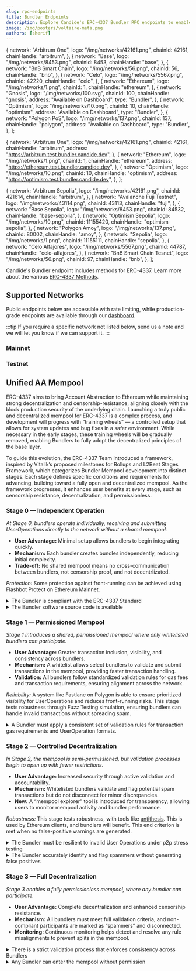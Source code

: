```yaml
---
slug: rpc-endpoints
title: Bundler Endpoints
description: Explore Candide's ERC-4337 Bundler RPC endpoints to enable powerful interactions for Smart Wallets and seamless blockchain transactions. Learn how to integrate and leverage these endpoints for enhanced Dapp experiences
image: /img/posters/voltaire-meta.png
authors: [sherif]
---
```


  {
    network: "Arbitrum One",
    logo: "/img/networks/42161.png",
    chainId: 42161,
    chainHandle: "arbitrum",
  },
  {
    network: "Base",
    logo: "/img/networks/8453.png",
    chainId: 8453,
    chainHandle: "base",
  },
  {
    network: "BnB Smart Chain",
    logo: "/img/networks/56.png",
    chainId: 56,
    chainHandle: "bnb",
  },
  {
    network: "Celo",
    logo: "/img/networks/5567.png",
    chainId: 42220,
    chainHandle: "celo",
  },
  {
    network: "Ethereum",
    logo: "/img/networks/1.png",
    chainId: 1,
    chainHandle: "ethereum",
  },
  {
    network: "Gnosis",
    logo: "/img/networks/100.svg",
    chainId: 100,
    chainHandle: "gnosis",
    address: "Available on Dashboard",
    type: "Bundler",
  },
  {
    network: "Optimism",
    logo: "/img/networks/10.png",
    chainId: 10,
    chainHandle: "optimism",
    address: "Available on Dashboard",
    type: "Bundler",
  },
  {
    network: "Polygon PoS",
    logo: "/img/networks/137.png",
    chainId: 137,
    chainHandle: "polygon",
    address: "Available on Dashboard",
    type: "Bundler",
  },
];

  {
    network: "Arbitrum One",
    logo: "/img/networks/42161.png",
    chainId: 42161,
    chainHandle: "arbitrum",
    address: "https://arbitrum.test.bundler.candide.dev",
  },
  {
    network: "Ethereum",
    logo: "/img/networks/1.png",
    chainId: 1,
    chainHandle: "ethereum",
    address: "https://ethereum.test.bundler.candide.dev",
  },
  {
    network: "Optimism",
    logo: "/img/networks/10.png",
    chainId: 10,
    chainHandle: "optimism",
    address: "https://optimism.test.bundler.candide.dev",
  },
];

  {
    network: "Arbitrum Sepolia",
    logo: "/img/networks/42161.png",
    chainId: 421614,
    chainHandle: "arbitrum",
  },
  {
    network: "Avalanche Fuji Testnet",
    logo: "/img/networks/43114.png",
    chainId: 43113,
    chainHandle: "fuji",
  },
  {
    network: "Base Sepolia",
    logo: "/img/networks/8453.png",
    chainId: 84532,
    chainHandle: "base-sepolia",
  },
  {
    network: "Optimism Sepolia",
    logo: "/img/networks/10.png",
    chainId: 11155420,
    chainHandle: "optimism-sepolia",
  },
  {
    network: "Polygon Amoy",
    logo: "/img/networks/137.png",
    chainId: 80002,
    chainHandle: "amoy",
  },
  {
    network: "Sepolia",
    logo: "/img/networks/1.png",
    chainId: 11155111,
    chainHandle: "sepolia",
  },
  {
    network: "Celo Alfajores",
    logo: "/img/networks/5567.png",
    chainId: 44787,
    chainHandle: "celo-alfajores",
  },
  {
    network: "BnB Smart Chain Tesnet",
    logo: "/img/networks/56.png",
    chainId: 97,
    chainHandle: "bnb",
  },
];

Candide's Bundler endpoint includes methods for ERC-4337. Learn more about the various [ERC-4337 Methods](./2-rpc-methods.mdx).

## Supported Networks

Public endpoints below are accessible with rate limiting, while production-grade endpoints are available through our [dashboard](https://dashboard.candide.dev).

:::tip 
If you require a specific network not listed below, send us a note and we will let you know if we can support it.
:::

### Mainnet
<ChainListTable items={chainList} />

### Testnet
<ChainListTable items={testChainList} />


## Unified AA Mempool

ERC-4337 aims to bring Account Abstraction to Ethereum while maintaining strong decentralization and censorship-resistance, aligning closely with the block production security of the underlying chain. Launching a truly public and decentralized mempool for ERC-4337 is a complex process, and development will progress with “training wheels” — a controlled setup that allows for system updates and bug fixes in a safer environment. While necessary in the early stages, these training wheels will be gradually removed, enabling Bundlers to fully adopt the decentralized principles of the base layer.

To guide this evolution, the ERC-4337 Team introduced a framework, inspired by Vitalik’s proposed milestones for Rollups and L2Beat Stages Framework, which categorizes Bundler Mempool development into distinct stages. Each stage defines specific conditions and requirements for advancing, building toward a fully open and decentralized mempool. As the framework progresses, it enhances user benefits at every stage, such as censorship resistance, decentralization, and permissionless.

### Stage 0 — Independent Operation

*At Stage 0, bundlers operate individually, receiving and submitting UserOperations directly to the network without a shared mempool.*

- **User Advantage:** Minimal setup allows bundlers to begin integrating quickly.  
- **Mechanism:** Each bundler creates bundles independently, reducing initial complexity.  
- **Trade-off:** No shared mempool means no cross-communication between bundlers, not censorship proof, and not decentrlizated.

*Protection:* Some protection against front-running can be achieved using Flashbot Protect on Ethereum Mainnet.

<details>
<summary>The Bundler is compliant with the ERC-4337 Standard</summary>
To confirm that a Bundler is following ERC-4337, it should demonstrate consistent adherence to the guidelines set out in the standard. This includes handling User Operations as specified and ensuring accurate validation processes. Compliance can be verified through audits, source code transparency, and through the Compatibility Test Suite published on erc4337.io/bundlers that validate the Bundler’s correct behavior within an Account Abstraction framework.
</details>
<details>
<summary>The Bundler software source code is available</summary>
A Bundler software processing User Operations should be available, contributing significantly to transparency and trust. This allows anyone to review, audit, and run the software, enabling users and external observers to independently validate that the Bundler is following the Account Abstraction Standard. 
</details>

### Stage 1 — Permissioned Mempool

*Stage 1 introduces a shared, permissioned mempool where only whitelisted bundlers can participate.*  

- **User Advantage:** Greater transaction inclusion, visibility, and consistency across bundlers.  
- **Mechanism:** A whitelist allows select bundlers to validate and submit transactions in the mempool, providing faster transaction handling.  
- **Validation:** All bundlers follow standardized validation rules for gas fees and transaction requirements, ensuring alignment across the network.

*Reliability:* A system like Fastlane on Polygon is able to ensure prioritized visibility for UserOperations and reduces front-running risks. This stage tests robustness through Fuzz Testing simulation, ensuring bundlers can handle invalid transactions without spreading spam.

<details>
<summary>
A Bundler must apply a consistent set of validation rules for transaction gas requirements and UserOperation formats.
</summary>
A core requirement in this stage is the uniform validation of transaction gas values, including preVerificationGas, by participating bundlers. Each transaction must meet predefined gas requirements, so every bundler’s understanding of a “valid transaction” remains aligned. Any UserOperation that doesn’t meet these requirements is disregarded, preventing discrepancies across bundlers.
</details>

<BundlerEndPointTable items={unifiedMempool} />

### Stage 2 — Controlled Decentralization

*In Stage 2, the mempool is semi-permissioned, but validation processes begin to open up with fewer restrictions.*

- **User Advantage:** Increased security through active validation and accountability.  
- **Mechanism:** Whitelisted bundlers validate and flag potential spam transactions but do not disconnect for minor discrepancies.  
- **New:** A “mempool explorer” tool is introduced for transparency, allowing users to monitor mempool activity and bundler performance.

*Robustness:* This stage tests robustness, with tools like [antithesis](https://antithesis.com/).  This is used by Ethereum clients, and bundlers will benefit. This end criterion is met when no false-positive warnings are generated.

<details>
<summary>The Bundler must be resilient to invalid User Operations under p2p stress testing</summary>
Using fuzz testing, each Bundler should be able to consistently reject invalid User Operations without propagating them across the network. This ensures that each Bundler accurately filters out potentially harmful or spam transactions under high-volume conditions.
</details>

<details>
<summary>The Bundler accurately identify and flag spammers without generating false positives</summary>
The Bundler should undergo tests for robustness, using tools like antithesis, to confirm it can correctly mark genuine spammers without mistakenly labeling valid transactions or honest Bundlers as spammers. This end criterion is met when no false-positive warnings are generated.
</details>


### Stage 3 — Full Decentralization

*Stage 3 enables a fully permissionless mempool, where any bundler can participate.*

- **User Advantage:** Complete decentralization and enhanced censorship resistance.  
- **Mechanism:** All bundlers must meet full validation criteria, and non-compliant participants are marked as “spammers” and disconnected.  
- **Monitoring:** Continuous monitoring helps detect and resolve any rule misalignments to prevent splits in the mempool.


<details>
<summary>There is a strict validation process that enforces consistency across Bundlers</summary>
Full validation rules must be applied between all Bundlers. Any Bundler that fails to comply with the rules should be flagged as a "spammer" and disconnected from the network. Continuous monitoring is necessary to ensure that there are no discrepancies or splits caused by differences in rule interpretation or implementation. 
</details>

<details>
<summary>Any Bundler can enter the mempool without permission</summary>
The mempool should be open to all Bundlers, allowing anyone to participate without restrictions. This ensures a truly permissionless environment where any Bundler can submit User Operations to the public mempool.
</details>

